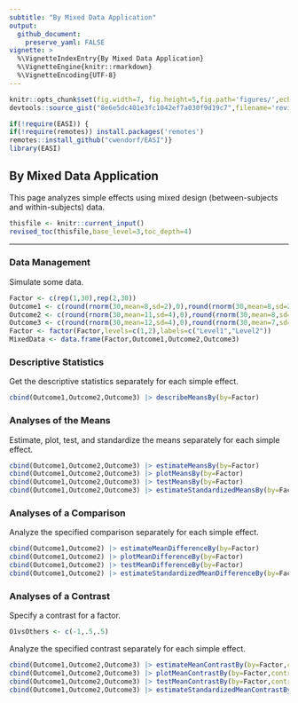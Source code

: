 ```yaml
---
subtitle: "By Mixed Data Application"
output:
  github_document:
    preserve_yaml: FALSE
vignette: >
  %\VignetteIndexEntry{By Mixed Data Application}
  %\VignetteEngine{knitr::rmarkdown}
  %\VignetteEncoding{UTF-8}
---
```


```r
knitr::opts_chunk$set(fig.width=7, fig.height=5,fig.path='figures/',echo=TRUE,warning=FALSE,message=FALSE)
devtools::source_gist("8e6e5dc401e3fc1042ef7a030f9d19c7",filename='revised_toc.R')
```

```r
if(!require(EASI)) {
if(!require(remotes)) install.packages('remotes')
remotes::install_github("cwendorf/EASI")}
library(EASI)
```

## By Mixed Data Application

This page analyzes simple effects using mixed design (between-subjects and within-subjects) data.

```r
thisfile <- knitr::current_input()
revised_toc(thisfile,base_level=3,toc_depth=4)
```

---

### Data Management

Simulate some data.
```r
Factor <- c(rep(1,30),rep(2,30))
Outcome1 <- c(round(rnorm(30,mean=8,sd=2),0),round(rnorm(30,mean=8,sd=2),0))
Outcome2 <- c(round(rnorm(30,mean=11,sd=4),0),round(rnorm(30,mean=8,sd=3),0))
Outcome3 <- c(round(rnorm(30,mean=12,sd=4),0),round(rnorm(30,mean=7,sd=4),0))
Factor <- factor(Factor,levels=c(1,2),labels=c("Level1","Level2"))
MixedData <- data.frame(Factor,Outcome1,Outcome2,Outcome3)
```

### Descriptive Statistics

Get the descriptive statistics separately for each simple effect.
```r
cbind(Outcome1,Outcome2,Outcome3) |> describeMeansBy(by=Factor)
```

### Analyses of the Means

Estimate, plot, test, and standardize the means separately for each simple effect.
```r
cbind(Outcome1,Outcome2,Outcome3) |> estimateMeansBy(by=Factor)
cbind(Outcome1,Outcome2,Outcome3) |> plotMeansBy(by=Factor)
cbind(Outcome1,Outcome2,Outcome3) |> testMeansBy(by=Factor)
cbind(Outcome1,Outcome2,Outcome3) |> estimateStandardizedMeansBy(by=Factor)
```

### Analyses of a Comparison

Analyze the specified comparison separately for each simple effect.
```r
cbind(Outcome1,Outcome2) |> estimateMeanDifferenceBy(by=Factor)
cbind(Outcome1,Outcome2) |> plotMeanDifferenceBy(by=Factor)
cbind(Outcome1,Outcome2) |> testMeanDifferenceBy(by=Factor)
cbind(Outcome1,Outcome2) |> estimateStandardizedMeanDifferenceBy(by=Factor)
```

### Analyses of a Contrast

Specify a contrast for a factor.
```r
O1vsOthers <- c(-1,.5,.5)
```

Analyze the specified contrast separately for each simple effect.
```r
cbind(Outcome1,Outcome2,Outcome3) |> estimateMeanContrastBy(by=Factor,contrast=O1vsOthers)
cbind(Outcome1,Outcome2,Outcome3) |> plotMeanContrastBy(by=Factor,contrast=O1vsOthers)
cbind(Outcome1,Outcome2,Outcome3) |> testMeanContrastBy(by=Factor,contrast=O1vsOthers)
cbind(Outcome1,Outcome2,Outcome3) |> estimateStandardizedMeanContrastBy(by=Factor,contrast=O1vsOthers)
```

